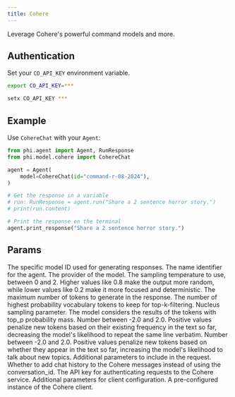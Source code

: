 ```yaml
---
title: Cohere
---
```


Leverage Cohere's powerful command models and more.

## Authentication

Set your `CO_API_KEY` environment variable.

<CodeGroup>

```bash Mac
export CO_API_KEY=***
```

```bash Windows
setx CO_API_KEY ***
```

</CodeGroup>

## Example

Use `CohereChat` with your `Agent`:

<CodeGroup>

```python agent.py
from phi.agent import Agent, RunResponse
from phi.model.cohere import CohereChat

agent = Agent(
    model=CohereChat(id="command-r-08-2024"),
)

# Get the response in a variable
# run: RunResponse = agent.run("Share a 2 sentence horror story.")
# print(run.content)

# Print the response on the terminal
agent.print_response("Share a 2 sentence horror story.")

```

</CodeGroup>

## Params

<ResponseField name="id" type="str" default="command-r-08-2024">
  The specific model ID used for generating responses.
</ResponseField>
<ResponseField name="name" type="str" default="CohereChat">
  The name identifier for the agent.
</ResponseField>
<ResponseField name="provider" type="str" default="Cohere">
  The provider of the model.
</ResponseField>
<ResponseField name="temperature" type="Optional[float]">
  The sampling temperature to use, between 0 and 2. Higher values like 0.8 make
  the output more random, while lower values like 0.2 make it more focused and
  deterministic.
</ResponseField>
<ResponseField name="max_tokens" type="Optional[int]">
  The maximum number of tokens to generate in the response.
</ResponseField>
<ResponseField name="top_k" type="Optional[int]">
  The number of highest probability vocabulary tokens to keep for
  top-k-filtering.
</ResponseField>
<ResponseField name="top_p" type="Optional[float]">
  Nucleus sampling parameter. The model considers the results of the tokens with
  top_p probability mass.
</ResponseField>
<ResponseField name="frequency_penalty" type="Optional[float]">
  Number between -2.0 and 2.0. Positive values penalize new tokens based on
  their existing frequency in the text so far, decreasing the model's likelihood
  to repeat the same line verbatim.
</ResponseField>
<ResponseField name="presence_penalty" type="Optional[float]">
  Number between -2.0 and 2.0. Positive values penalize new tokens based on
  whether they appear in the text so far, increasing the model's likelihood to
  talk about new topics.
</ResponseField>
<ResponseField name="request_params" type="Optional[Dict[str, Any]]">
  Additional parameters to include in the request.
</ResponseField>
<ResponseField name="add_chat_history" type="bool" default="False">
  Whether to add chat history to the Cohere messages instead of using the conversation_id.
</ResponseField>
<ResponseField name="api_key" type="Optional[str]">
  The API key for authenticating requests to the Cohere service.
</ResponseField>
<ResponseField name="client_params" type="Optional[Dict[str, Any]]">
  Additional parameters for client configuration.
</ResponseField>
<ResponseField name="cohere_client" type="Optional[CohereClient]">
  A pre-configured instance of the Cohere client.
</ResponseField>
